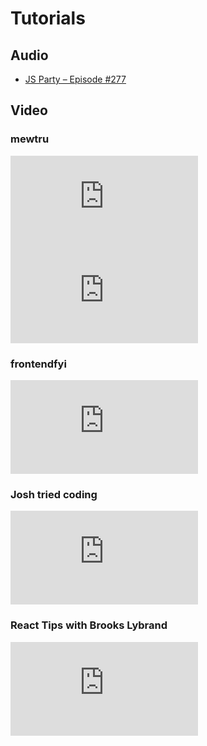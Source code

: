 # Tutorials

## Audio

- [JS Party – Episode #277](https://changelog.com/jsparty/277)

## Video

### mewtru

<iframe
  src="https://www.youtube.com/embed/T-Zv73yZ_QI"
  title="YouTube video player"
  frameBorder="0"
  allow="accelerometer; autoplay; clipboard-write; encrypted-media; gyroscope; picture-in-picture; web-share"
  allowFullScreen
></iframe>

<iframe
  src="https://www.youtube.com/embed/kTSwLLFa3WM"
  title="YouTube video player"
  frameBorder="0"
  allow="accelerometer; autoplay; clipboard-write; encrypted-media; gyroscope; picture-in-picture; web-share"
  allowFullScreen
></iframe>

### frontendfyi

<iframe
  src="https://www.youtube.com/embed/B6FrDu2Qbt0"
  title="YouTube video player"
  frameBorder="0"
  allow="accelerometer; autoplay; clipboard-write; encrypted-media; gyroscope; picture-in-picture; web-share"
  allowFullScreen
></iframe>

### Josh tried coding

<iframe
  src="https://www.youtube.com/embed/eXRlVpw1SIQ"
  title="YouTube video player"
  frameBorder="0"
  allow="accelerometer; autoplay; clipboard-write; encrypted-media; gyroscope; picture-in-picture; web-share"
  allowFullScreen
></iframe>

### React Tips with Brooks Lybrand

<iframe
  src="https://www.youtube.com/embed/qGQRdCg6JRQ"
  title="YouTube video player"
  frameBorder="0"
  allow="accelerometer; autoplay; clipboard-write; encrypted-media; gyroscope; picture-in-picture; web-share"
  allowFullScreen
></iframe>
